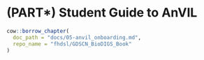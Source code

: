 # (PART\*) Student Guide to AnVIL {-}

:::: {.borrowed_chunk}
```r
cow::borrow_chapter(
  doc_path = "docs/05-anvil_onboarding.md",
  repo_name = "fhdsl/GDSCN_BioDIGS_Book"
)
```
::::
